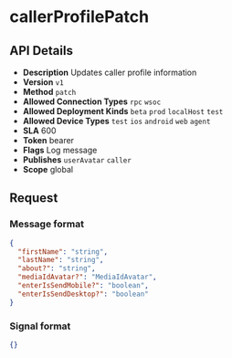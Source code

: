 # callerProfilePatch

## API Details

- **Description** Updates caller profile information
- **Version** `v1`
- **Method** `patch`
- **Allowed Connection Types** `rpc` `wsoc` 
- **Allowed Deployment Kinds** `beta` `prod` `localHost` `test` 
- **Allowed Device Types** `test` `ios` `android` `web` `agent` 
- **SLA** 600
- **Token** bearer
- **Flags** Log message
- **Publishes** `userAvatar` `caller` 
- **Scope** global


## Request

### Message format

```json
{
  "firstName": "string",
  "lastName": "string",
  "about?": "string",
  "mediaIdAvatar?": "MediaIdAvatar",
  "enterIsSendMobile?": "boolean",
  "enterIsSendDesktop?": "boolean"
}
```

### Signal format

```json
{}
```

